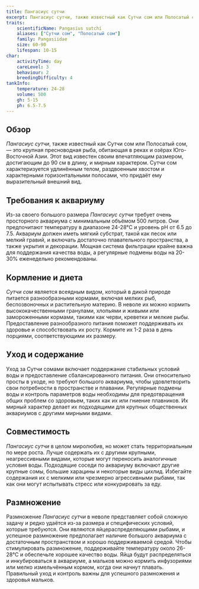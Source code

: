 ```yaml
---
title: Пангасиус сутчи
excerpt: Пангасиус сутчи, также известный как Сутчи сом или Полосатый сом, — это крупная пресноводная рыба из Юго-Восточной Азии, известная своим впечатляющим размером и мирным характером.
traits:
    scientificName: Pangasius sutchi
    aliases: ["Сутчи сом", "Полосатый сом"]
    family: Pangasiidae
    size: 60-90
    lifespan: 10-15
char:
    activityTime: day
    careLevel: 3
    behaviour: 2
    breedingDifficulty: 4
tankInfo:
    temperature: 24-28
    volume: 500
    gh: 5-15
    ph: 6.5-7.5
---
```


## Обзор
*Пангасиус сутчи*, также известный как Сутчи сом или Полосатый сом, — это крупная пресноводная рыба, обитающая в реках и озёрах Юго-Восточной Азии. Этот вид известен своим впечатляющим размером, достигающим до 90 см в длину, и мирным характером. Сутчи сом характеризуется удлинённым телом, раздвоенным хвостом и характерными горизонтальными полосами, что придаёт ему выразительный внешний вид.

## Требования к аквариуму
Из-за своего большого размера *Пангасиус сутчи* требует очень просторного аквариума с минимальным объёмом 500 литров. Они предпочитают температуру в диапазоне 24-28°C и уровень pH от 6.5 до 7.5. Аквариум должен иметь мягкий субстрат, такой как песок или мелкий гравий, и включать достаточно плавательного пространства, а также укрытия и декорации. Мощная система фильтрации крайне важна для поддержания качества воды, а регулярные подмены воды на 20-30% еженедельно рекомендованы.

## Кормление и диета
*Сутчи сом* является всеядным видом, который в дикой природе питается разнообразными кормами, включая мелких рыб, беспозвоночных и растительную материю. В неволе их можно кормить высококачественными гранулами, хлопьями и живыми или замороженными кормами, такими как черви, креветки и мелкие рыбы. Предоставление разнообразного питания поможет поддерживать их здоровье и способствовать их росту. Кормите их 1-2 раза в день порциями, соответствующими их размеру.

## Уход и содержание
Уход за Сутчи сомами включает поддержание стабильных условий воды и предоставление сбалансированного питания. Они относительно просты в уходе, но требуют большого аквариума, чтобы удовлетворить свои потребности в пространстве и плавании. Регулярные подмены воды и контроль параметров воды необходимы для предотвращения общих проблем со здоровьем, таких как их или гниение плавников. Их мирный характер делает их подходящими для крупных общественных аквариумов с другими мирными видами.

## Совместимость
*Пангасиус сутчи* в целом миролюбив, но может стать территориальным по мере роста. Лучше содержать их с другими крупными, неагрессивными видами, которые могут переносить аналогичные условия воды. Подходящие соседи по аквариуму включают другие крупные сомы, большие харацины и некоторые виды цихлид. Избегайте содержания их с мелкими или чрезмерно агрессивными рыбами, так как они могут испытывать стресс или конкурировать за еду.

## Размножение
Размножение *Пангасиус сутчи* в неволе представляет собой сложную задачу и редко удаётся из-за размера и специфических условий, которые требуются. Они являются яйцераспределяющими рыбами, и успешное размножение предполагает наличие большого аквариума с достаточным пространством и хорошо поддерживаемой средой. Чтобы стимулировать размножение, поддерживайте температуру около 26-28°C и обеспечьте хорошее качество воды. Яйца будут распределяться и инкубироваться в аквариуме, а мальков можно кормить инфузориями или мелко измельчённым кормом, когда они начнут плавать. Правильный уход и контроль важны для успешного размножения и здоровья мальков.